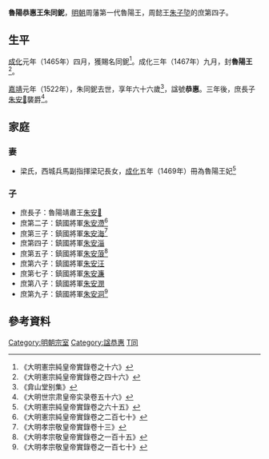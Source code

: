'''魯陽恭惠王朱同鈮'''{{BD|1457年||1522年||catIdx=Z朱}}，[[明朝|明朝]]周藩第一代魯陽王，周懿王[[朱子埅|朱子埅]]的庶第四子。

==生平==
[[成化|成化]]元年（1465年）四月，獲賜名同鈮<ref>《大明憲宗純皇帝實錄卷之十六》</ref>。成化三年（1467年）九月，封'''魯陽王'''<ref>《大明憲宗純皇帝實錄卷之四十六》</ref>。

[[嘉靖|嘉靖]]元年（1522年），朱同鈮去世，享年六十六歲<ref>《弇山堂别集》</ref>，諡號'''恭惠'''。三年後，庶長子[[朱安𡉺|朱安𡉺]]襲爵<ref>《大明世宗肃皇帝实录卷五十六》</ref>。

==家庭==
===妻===
*梁氏，西城兵馬副指揮梁玘長女，[[成化|成化]]五年（1469年）冊為魯陽王妃<ref>《大明憲宗純皇帝實錄卷之六十五》</ref>

===子===
*庶長子：魯陽靖肅王[[朱安𡉺|朱安𡉺]]
*庶第二子：鎮國將軍[[朱安滯|朱安滯]]<ref>《大明憲宗純皇帝實錄卷之二百七十》</ref>
*庶第三子：鎮國將軍[[朱安海|朱安海]]<ref>《大明孝宗敬皇帝實錄卷十三》</ref>
*庶第四子：鎮國將軍[[朱安淄|朱安淄]]
*庶第五子：鎮國將軍[[朱安蒗|朱安蒗]]<ref>《大明孝宗敬皇帝實錄卷之一百十五》</ref>
*庶第六子：鎮國將軍[[朱安汪|朱安汪]]
*庶第七子：鎮國將軍[[朱安濂|朱安濂]]
*庶第八子：鎮國將軍[[朱安潣|朱安潣]]
*庶第九子：鎮國將軍[[朱安洞|朱安洞]]<ref>《大明孝宗敬皇帝實錄卷之一百七十》</ref>

==參考資料==
{{reflist|2}}

{{s-start}}
{{s-none|無|[[明朝|明政府]]封之}}
{{s-ttl|title=[[明朝藩王列表_(周王系)#魯陽國|明魯陽國國王]]|years=1467年－1522年}}
{{s-aft|after=子靖肅王[[朱安𡉺|朱安𡉺]]}}
{{end}}

[[Category:明朝宗室|Category:明朝宗室]]
[[Category:諡恭惠|Category:諡恭惠]]
[[Category:朱姓|T同]]